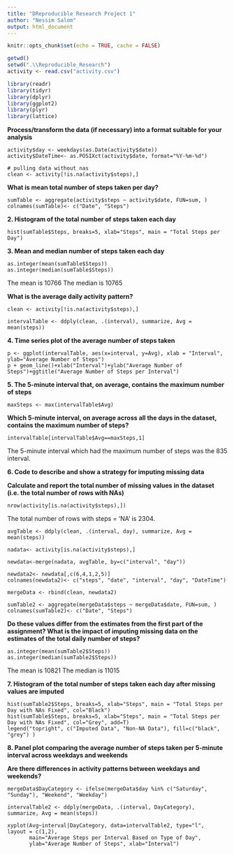 ---
title: "DReproducible Research Project 1"
author: "Nessim Salom"
output: html_document
---

```{r setup, include=FALSE}
knitr::opts_chunk$set(echo = TRUE, cache = FALSE)
```

```{r load data}
getwd()
setwd(".\\Reproducible_Research")
activity <- read.csv("activity.csv")
```

```{r load librarys}

library(readr)
library(tidyr)
library(dplyr)
library(ggplot2)
library(plyr)
library(lattice) 
```

**Process/transform the data (if necessary) into a format suitable for your analysis**

```{process the data}
activity$day <- weekdays(as.Date(activity$date))
activity$DateTime<- as.POSIXct(activity$date, format="%Y-%m-%d")
```

```{pulling data without nas}
# pulling data without nas
clean <- activity[!is.na(activity$steps),]
```

**What is mean total number of steps taken per day?**

```{summarizing total steps per date}
sumTable <- aggregate(activity$steps ~ activity$date, FUN=sum, )
colnames(sumTable)<- c("Date", "Steps")
```

**2. Histogram of the total number of steps taken each day**

```{Creating the historgram of total steps per day}
hist(sumTable$Steps, breaks=5, xlab="Steps", main = "Total Steps per Day")
```

**3. Mean and median number of steps taken each day**

```{Calculate the mean and median of Steps}
as.integer(mean(sumTable$Steps))
as.integer(median(sumTable$Steps))
```

The mean is 10766
The median is 10765

**What is the average daily activity pattern?**

```{pulling data without nas}
clean <- activity[!is.na(activity$steps),]
```

```{create average number of steps per interval}
intervalTable <- ddply(clean, .(interval), summarize, Avg = mean(steps))
```

**4. Time series plot of the average number of steps taken**

```{Create line plot of average number of steps per interval}
p <- ggplot(intervalTable, aes(x=interval, y=Avg), xlab = "Interval", ylab="Average Number of Steps")
p + geom_line()+xlab("Interval")+ylab("Average Number of Steps")+ggtitle("Average Number of Steps per Interval")
```

**5. The 5-minute interval that, on average, contains the maximum number of steps**
```{Maximum steps by interval}
maxSteps <- max(intervalTable$Avg)
```

**Which 5-minute interval, on average across all the days in the dataset, contains the maximum number of steps?**

```{Which interval contains the maximum average number of steps}
intervalTable[intervalTable$Avg==maxSteps,1]
```
The 5-minute interval which had the maximum number of steps was the 835 interval.

**6. Code to describe and show a strategy for imputing missing data**

**Calculate and report the total number of missing values in the dataset (i.e. the total number of rows with NAs)**

```{Imputing missing values}
nrow(activity[is.na(activity$steps),])
```
The total number of rows with steps = 'NA' is 2304.

```{Create the average number of steps per weekday and interval}
avgTable <- ddply(clean, .(interval, day), summarize, Avg = mean(steps))
```

```{Create dataset with all NAs for substitution}
nadata<- activity[is.na(activity$steps),]
```

```{Merge NA data with average weekday interval for substitution}
newdata<-merge(nadata, avgTable, by=c("interval", "day"))
```

```{Reorder the new substituded data in the same format as clean data set}
newdata2<- newdata[,c(6,4,1,2,5)]
colnames(newdata2)<- c("steps", "date", "interval", "day", "DateTime")
```

```{Merge the NA averages and non NA data together}
mergeData <- rbind(clean, newdata2)
```

```{Create sum of steps per date to compare with step 1}
sumTable2 <- aggregate(mergeData$steps ~ mergeData$date, FUN=sum, )
colnames(sumTable2)<- c("Date", "Steps")
```

**Do these values differ from the estimates from the first part of the assignment? What is the impact of imputing missing data on the estimates of the total daily number of steps?**

```{Mean and Median with NA data taken care of}
as.integer(mean(sumTable2$Steps))
as.integer(median(sumTable2$Steps))
```

The mean is 10821
The median is 11015

**7. Histogram of the total number of steps taken each day after missing values are imputed**

```{Creating the histogram of total steps per day, categorized by data set to show impact}
hist(sumTable2$Steps, breaks=5, xlab="Steps", main = "Total Steps per Day with NAs Fixed", col="Black")
hist(sumTable$Steps, breaks=5, xlab="Steps", main = "Total Steps per Day with NAs Fixed", col="Grey", add=T)
legend("topright", c("Imputed Data", "Non-NA Data"), fill=c("black", "grey") )
```

**8. Panel plot comparing the average number of steps taken per 5-minute interval across weekdays and weekends**

**Are there differences in activity patterns between weekdays and weekends?**

```{Create new category based on the days of the week}
mergeData$DayCategory <- ifelse(mergeData$day %in% c("Saturday", "Sunday"), "Weekend", "Weekday")
```

```{Summarize data by interval and type of day}
intervalTable2 <- ddply(mergeData, .(interval, DayCategory), summarize, Avg = mean(steps))
```

```{Plot data in a panel plot}
xyplot(Avg~interval|DayCategory, data=intervalTable2, type="l",  layout = c(1,2),
       main="Average Steps per Interval Based on Type of Day", 
       ylab="Average Number of Steps", xlab="Interval")
```
